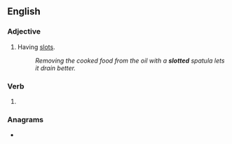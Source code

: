 ==English==

===Adjective===
{{en-adj|-}}

# Having [[slot]]s.
#: ''Removing the cooked food from the oil with a '''slotted''' spatula lets it drain better.''

===Verb===
{{head|en|verb form}}

# {{en-past of|slot}}

===Anagrams===
* {{anagrams|en|dottles|toldest}}